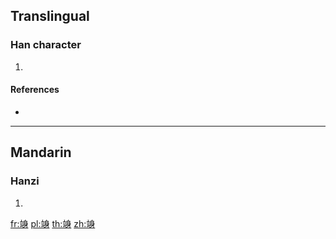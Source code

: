 {{character info/new}}
==Translingual==

===Han character===
{{Han char|rn=117|rad=立|as=07|sn=12|four=|canj=YTHXH|ids=⿰立身}}

# {{defn|Han|sort=立07}}

====References====
* {{Han ref|kx=0872.080|dkj=25781|dj=1302.170|hdz=42712.040|uh=7AE7|ud=31463}}

----

==Mandarin==

===Hanzi===
{{cmn-hanzi|pin=[[jìng]] ([[jing4]])|wg=ching<sup>4</sup>}}

# {{defn|lang=cmn|sort=立07}}

[[fr:竧]]
[[pl:竧]]
[[th:竧]]
[[zh:竧]]